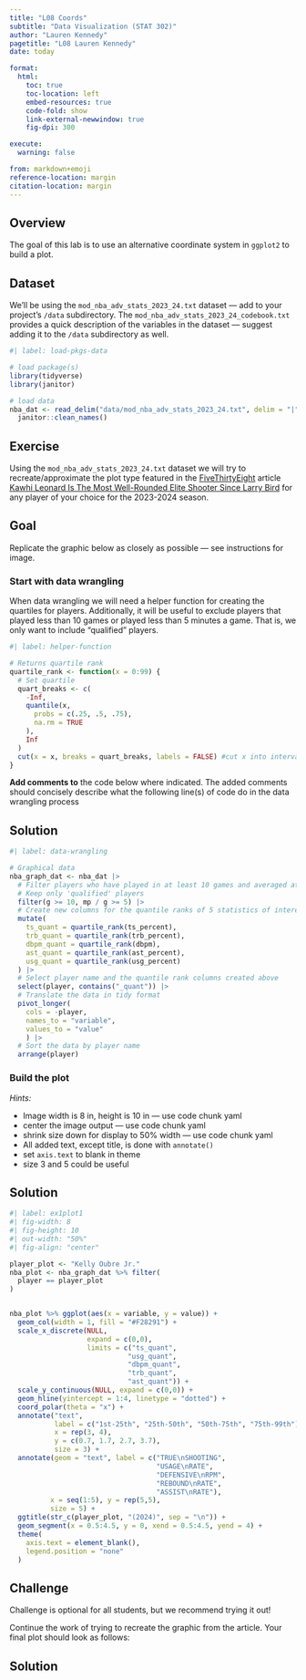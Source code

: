 ```yaml
---
title: "L08 Coords"
subtitle: "Data Visualization (STAT 302)"
author: "Lauren Kennedy"
pagetitle: "L08 Lauren Kennedy"
date: today

format:
  html:
    toc: true
    toc-location: left
    embed-resources: true
    code-fold: show
    link-external-newwindow: true
    fig-dpi: 300

execute:
  warning: false

from: markdown+emoji 
reference-location: margin
citation-location: margin
---
```



## Overview

The goal of this lab is to use an alternative coordinate system in `ggplot2` to build a plot. 

## Dataset

We'll be using the `mod_nba_adv_stats_2023_24.txt` dataset --- add to your project's `/data` subdirectory. The `mod_nba_adv_stats_2023_24_codebook.txt` provides a quick description of the variables in the dataset --- suggest adding it to the `/data` subdirectory as well. 

```r
#| label: load-pkgs-data

# load package(s)
library(tidyverse)
library(janitor)

# load data
nba_dat <- read_delim("data/mod_nba_adv_stats_2023_24.txt", delim = "|") %>%
  janitor::clean_names()

```

## Exercise 

<!-- See the html instructions since they are complete with images and are the official instructions. -->

Using the `mod_nba_adv_stats_2023_24.txt` dataset we will try to recreate/approximate the plot type featured in the [FiveThirtyEight](http://fivethirtyeight.com/) article [Kawhi Leonard Is The Most Well-Rounded Elite Shooter Since Larry Bird](http://fivethirtyeight.com/features/kawhi-leonard-is-the-most-well-rounded-elite-shooter-since-larry-bird/) for any player of your choice for the 2023-2024 season. 

:::{.callout-note icon=false}

## Goal

Replicate the graphic below as closely as possible --- see instructions for image.

:::

### Start with data wrangling

When data wrangling we will need a helper function for creating the quartiles for players. Additionally, it will be useful to exclude players that played less than 10 games or played less than 5 minutes a game. That is, we only want to include "qualified" players.

```r
#| label: helper-function

# Returns quartile rank
quartile_rank <- function(x = 0:99) {
  # Set quartile
  quart_breaks <- c(
    -Inf,
    quantile(x,
      probs = c(.25, .5, .75),
      na.rm = TRUE
    ),
    Inf
  )
  cut(x = x, breaks = quart_breaks, labels = FALSE) #cut x into intervals det by quartiles
}
```

:::{.callout-important}
**Add comments to** the code below where indicated. The added comments should concisely describe what the following line(s) of code do in the data wrangling process  
:::

::: {.callout-tip icon=false}

## Solution

```r
#| label: data-wrangling

# Graphical data
nba_graph_dat <- nba_dat |> 
  # Filter players who have played in at least 10 games and averaged at least 5 mins/game
  # Keep only 'qualified' players
  filter(g >= 10, mp / g >= 5) |> 
  # Create new columns for the quantile ranks of 5 statistics of interest for each player
  mutate(
    ts_quant = quartile_rank(ts_percent),
    trb_quant = quartile_rank(trb_percent),
    dbpm_quant = quartile_rank(dbpm),
    ast_quant = quartile_rank(ast_percent),
    usg_quant = quartile_rank(usg_percent)
  ) |> 
  # Select player name and the quantile rank columns created above 
  select(player, contains("_quant")) |> 
  # Translate the data in tidy format
  pivot_longer(
    cols = -player, 
    names_to = "variable", 
    values_to = "value"
    ) |> 
  # Sort the data by player name 
  arrange(player)
```

:::

### Build the plot

*Hints:*

- Image width is 8 in, height is 10 in --- use code chunk yaml
- center the image output --- use code chunk yaml
- shrink size down for display to 50% width --- use code chunk yaml
- All added text, except title, is done with `annotate()`
- set `axis.text` to blank in theme
- size 3 and 5 could be useful

::: {.callout-tip icon=false}
## Solution

```r
#| label: ex1plot1
#| fig-width: 8
#| fig-height: 10
#| out-width: "50%"
#| fig-align: "center"

player_plot <- "Kelly Oubre Jr."
nba_plot <- nba_graph_dat %>% filter(
  player == player_plot
)


nba_plot %>% ggplot(aes(x = variable, y = value)) +
  geom_col(width = 1, fill = "#F28291") +
  scale_x_discrete(NULL,
                   expand = c(0,0),
                   limits = c("ts_quant", 
                             "usg_quant", 
                             "dbpm_quant",
                             "trb_quant",
                             "ast_quant")) +
  scale_y_continuous(NULL, expand = c(0,0)) +
  geom_hline(yintercept = 1:4, linetype = "dotted") +
  coord_polar(theta = "x") +
  annotate("text",
           label = c("1st-25th", "25th-50th", "50th-75th", "75th-99th"),
           x = rep(3, 4),
           y = c(0.7, 1.7, 2.7, 3.7),
           size = 3) +
  annotate(geom = "text", label = c("TRUE\nSHOOTING",
                                    "USAGE\nRATE",
                                    "DEFENSIVE\nRPM",
                                    "REBOUND\nRATE",
                                    "ASSIST\nRATE"),
          x = seq(1:5), y = rep(5,5),
          size = 5) +
  ggtitle(str_c(player_plot, "(2024)", sep = "\n")) +
  geom_segment(x = 0.5:4.5, y = 0, xend = 0.5:4.5, yend = 4) +
  theme(
    axis.text = element_blank(),
    legend.position = "none"
  )


```


:::

## Challenge

:::{.callout-important icon=false}

Challenge is optional for all students, but we recommend trying it out!

:::

<!-- See the html instructions since they are complete with images and are the official instructions. -->

Continue the work of trying to recreate the graphic from the article. Your final plot should look as follows:

::: {.callout-tip icon=false}
## Solution

:::